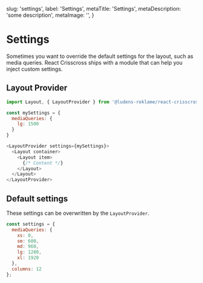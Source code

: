   slug: 'settings',
  label: 'Settings',
  metaTitle: 'Settings',
  metaDescription: 'some description',
  metaImage: '',
}

# Settings

Sometimes you want to override the default settings for the layout, such as media queries. React Crisscross ships with a module that can help you inject custom settings.

## Layout Provider

```js
import Layout, { LayoutProvider } from '@ludens-reklame/react-crisscross';

const mySettings = {
  mediaQueries: {
    lg: 1500
  }
}

<LayoutProvider settings={mySettings}>
  <Layout container>
    <Layout item>
      {/* Content */}
    </Layout>
  </Layout>
</LayoutProvider>
```

## Default settings

These settings can be overwritten by the `LayoutProvider`.

```js
const settings = {
  mediaQueries: {
    xs: 0,
    sm: 600,
    md: 960,
    lg: 1280,
    xl: 1920
  },
  columns: 12
};
```